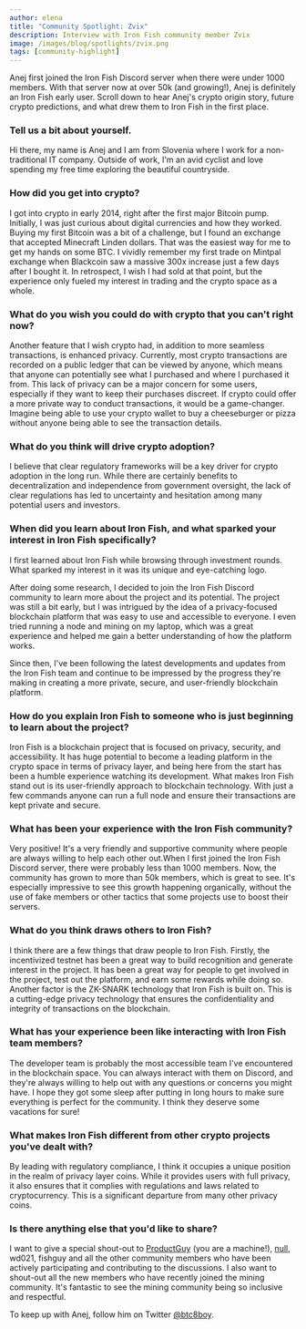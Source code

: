 ```yaml
---
author: elena
title: "Community Spotlight: Zvix"
description: Interview with Iron Fish community member Zvix
image: /images/blog/spotlights/zvix.png
tags: [community-highlight]
---
```


Anej first joined the Iron Fish Discord server when there were under 1000 members. With that server now at over 50k (and growing!), Anej is definitely an Iron Fish early user. Scroll down to hear Anej's crypto origin story, future crypto predictions, and what drew them to Iron Fish in the first place.

### Tell us a bit about yourself.

Hi there, my name is Anej and I am from Slovenia where I work for a non-traditional IT company. Outside of work, I'm an avid cyclist and love spending my free time exploring the beautiful countryside.

### How did you get into crypto?

I got into crypto in early 2014, right after the first major Bitcoin pump. Initially, I was just curious about digital currencies and how they worked. Buying my first Bitcoin was a bit of a challenge, but I found an exchange that accepted Minecraft Linden dollars. That was the easiest way for me to get my hands on some BTC. I vividly remember my first trade on Mintpal exchange when Blackcoin saw a massive 300x increase just a few days after I bought it. In retrospect, I wish I had sold at that point, but the experience only fueled my interest in trading and the crypto space as a whole.

### What do you wish you could do with crypto that you can't right now?

Another feature that I wish crypto had, in addition to more seamless transactions, is enhanced privacy. Currently, most crypto transactions are recorded on a public ledger that can be viewed by anyone, which means that anyone can potentially see what I purchased and where I purchased it from. This lack of privacy can be a major concern for some users, especially if they want to keep their purchases discreet. If crypto could offer a more private way to conduct transactions, it would be a game-changer. Imagine being able to use your crypto wallet to buy a cheeseburger or pizza without anyone being able to see the transaction details.

### What do you think will drive crypto adoption?

I believe that clear regulatory frameworks will be a key driver for crypto adoption in the long run. While there are certainly benefits to decentralization and independence from government oversight, the lack of clear regulations has led to uncertainty and hesitation among many potential users and investors.

### When did you learn about Iron Fish, and what sparked your interest in Iron Fish specifically?

I first learned about Iron Fish while browsing through investment rounds. What sparked my interest in it was its unique and eye-catching logo.

After doing some research, I decided to join the Iron Fish Discord community to learn more about the project and its potential. The project was still a bit early, but I was intrigued by the idea of a privacy-focused blockchain platform that was easy to use and accessible to everyone. I even tried running a node and mining on my laptop, which was a great experience and helped me gain a better understanding of how the platform works. 

Since then, I've been following the latest developments and updates from the Iron Fish team and continue to be impressed by the progress they're making in creating a more private, secure, and user-friendly blockchain platform.

### How do you explain Iron Fish to someone who is just beginning to learn about the project?

Iron Fish is a blockchain project that is focused on privacy, security, and accessibility. It has huge potential to become a leading platform in the crypto space in terms of privacy layer, and being here from the start has been a humble experience watching its development. What makes Iron Fish stand out is its user-friendly approach to blockchain technology. With just a few commands anyone can run a full node and ensure their transactions are kept private and secure.

### What has been your experience with the Iron Fish community?

Very positive! It's a very friendly and supportive community where people are always willing to help each other out.When I first joined the Iron Fish Discord server, there were probably less than 1000 members. Now, the community has grown to more than 50k members, which is great to see. It's especially impressive to see this growth happening organically, without the use of fake members or other tactics that some projects use to boost their servers.

### What do you think draws others to Iron Fish?

I think there are a few things that draw people to Iron Fish. Firstly, the incentivized testnet has been a great way to build recognition and generate interest in the project. It has been a great way for people to get involved in the project, test out the platform, and earn some rewards while doing so. Another factor is the ZK-SNARK technology that Iron Fish is built on. This is a cutting-edge privacy technology that ensures the confidentiality and integrity of transactions on the blockchain.

### What has your experience been like interacting with Iron Fish team members?

The developer team is probably the most accessible team I've encountered in the blockchain space. You can always interact with them on Discord, and they're always willing to help out with any questions or concerns you might have. I hope  they got some sleep after  putting in long hours to make sure everything is perfect for the community. I think they deserve some vacations for sure!

### What makes Iron Fish different from other crypto projects you've dealt with?

By leading with regulatory compliance, I think it occupies a unique position in the realm of privacy layer coins. While it provides users with full privacy, it also ensures that it complies with regulations and laws related to cryptocurrency. This is a significant departure from many other privacy coins.

### Is there anything else that you'd like to share?

I want to give a special shout-out to [ProductGuy](https://ironfish.network/learn/blog/2023-02-10-community-spotlight-productguy) (you are a machine!), [null](https://ironfish.network/learn/blog/2023-03-29-community-spotlight-null), wd021, fishguy and all the other community members who have been actively participating and contributing to the discussions. I also want to shout-out all the new members who have recently joined the mining community. It's fantastic to see the mining community being so inclusive and respectful.

To keep up with Anej, follow him on Twitter [@btc8boy](https://twitter.com/btc8boy).
